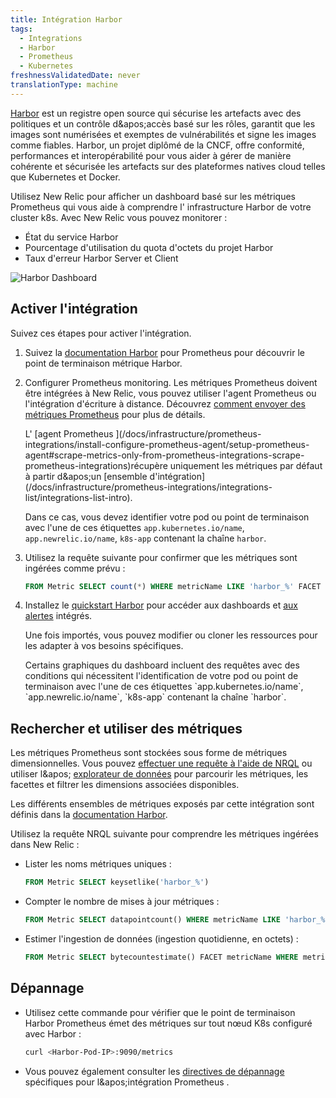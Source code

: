 ```yaml
---
title: Intégration Harbor
tags:
  - Integrations
  - Harbor
  - Prometheus
  - Kubernetes
freshnessValidatedDate: never
translationType: machine
---
```


[Harbor](https://goharbor.io/) est un registre open source qui sécurise les artefacts avec des politiques et un contrôle d&amp;apos;accès basé sur les rôles, garantit que les images sont numérisées et exemptes de vulnérabilités et signe les images comme fiables. Harbor, un projet diplômé de la CNCF, offre conformité, performances et interopérabilité pour vous aider à gérer de manière cohérente et sécurisée les artefacts sur des plateformes natives cloud telles que Kubernetes et Docker.

Utilisez New Relic pour afficher un dashboard basé sur les métriques Prometheus qui vous aide à comprendre l&apos; infrastructure Harbor de votre cluster k8s. Avec New Relic vous pouvez monitorer :

* État du service Harbor
* Pourcentage d&apos;utilisation du quota d&apos;octets du projet Harbor
* Taux d&apos;erreur Harbor Server et Client

<img title="Harbor Dashboard" alt="Harbor Dashboard" src="/images/kubernetes_screenshot-crop_harbor-dashboard.webp" />

## Activer l&apos;intégration

Suivez ces étapes pour activer l&apos;intégration.

1. Suivez la [documentation Harbor](https://goharbor.io/docs/2.2.0/administration/metrics/#scrapping-metrics-with-prometheus) pour Prometheus pour découvrir le point de terminaison métrique Harbor.

2. Configurer Prometheus monitoring. Les métriques Prometheus doivent être intégrées à New Relic, vous pouvez utiliser l&apos;agent Prometheus ou l&apos;intégration d&apos;écriture à distance. Découvrez [comment envoyer des métriques Prometheus](/docs/infrastructure/prometheus-integrations/get-started/send-prometheus-metric-data-new-relic/) pour plus de détails.

   <Callout variant="important">
     L&apos; [agent Prometheus ](/docs/infrastructure/prometheus-integrations/install-configure-prometheus-agent/setup-prometheus-agent#scrape-metrics-only-from-prometheus-integrations-scrape-prometheus-integrations)récupère uniquement les métriques par défaut à partir d&amp;apos;un [ensemble d&apos;intégration](/docs/infrastructure/prometheus-integrations/integrations-list/integrations-list-intro).

     Dans ce cas, vous devez identifier votre pod ou point de terminaison avec l&apos;une de ces étiquettes `app.kubernetes.io/name`, `app.newrelic.io/name`, `k8s-app` contenant la chaîne `harbor`.
   </Callout>

3. Utilisez la requête suivante pour confirmer que les métriques sont ingérées comme prévu :

   ```sql
   FROM Metric SELECT count(*) WHERE metricName LIKE 'harbor_%' FACET metricName LIMIT MAX
   ```

4. Installez le [quickstart Harbor](https://newrelic.com/instant-observability/harbor) pour accéder aux dashboards et [aux alertes](/docs/alerts-applied-intelligence/new-relic-alerts/learn-alerts/introduction-alerts/) intégrés.

   Une fois importés, vous pouvez modifier ou cloner les ressources pour les adapter à vos besoins spécifiques.

   <Callout variant="important">
     Certains graphiques du dashboard incluent des requêtes avec des conditions qui nécessitent l&apos;identification de votre pod ou point de terminaison avec l&apos;une de ces étiquettes `app.kubernetes.io/name`, `app.newrelic.io/name`, `k8s-app` contenant la chaîne `harbor`.
   </Callout>

## Rechercher et utiliser des métriques

Les métriques Prometheus sont stockées sous forme de métriques dimensionnelles. Vous pouvez [effectuer une requête à l&apos;aide de NRQL](/docs/telemetry-data-platform/get-data/apis/query-metric-data-type/) ou utiliser l&amp;apos; [explorateur de données](/docs/query-your-data/explore-query-data/browse-data/introduction-data-explorer/) pour parcourir les métriques, les facettes et filtrer les dimensions associées disponibles.

Les différents ensembles de métriques exposés par cette intégration sont définis dans la [documentation Harbor](https://goharbor.io/docs/2.2.0/administration/metrics/).

Utilisez la requête NRQL suivante pour comprendre les métriques ingérées dans New Relic :

* Lister les noms métriques uniques :

  ```sql
  FROM Metric SELECT keysetlike('harbor_%')
  ```

* Compter le nombre de mises à jour métriques :

  ```sql
  FROM Metric SELECT datapointcount() WHERE metricName LIKE 'harbor_%' LIMIT MAX
  ```

* Estimer l&apos;ingestion de données (ingestion quotidienne, en octets) :

  ```sql
  FROM Metric SELECT bytecountestimate() FACET metricName WHERE metricName LIKE 'harbor_%' SINCE 1 DAY AGO LIMIT MAX
  ```

## Dépannage

* Utilisez cette commande pour vérifier que le point de terminaison Harbor Prometheus émet des métriques sur tout nœud K8s configuré avec Harbor :

  ```sh
  curl <Harbor-Pod-IP>:9090/metrics
  ```

* Vous pouvez également consulter les [directives de dépannage](/docs/infrastructure/prometheus-integrations/install-configure-prometheus-agent/troubleshooting-guide/) spécifiques pour l&amp;apos;intégration Prometheus .
